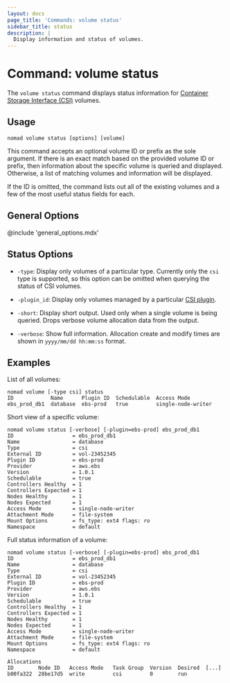 ```yaml
---
layout: docs
page_title: 'Commands: volume status'
sidebar_title: status
description: |
  Display information and status of volumes.
---
```


# Command: volume status

The `volume status` command displays status information for [Container
Storage Interface (CSI)][csi] volumes.

## Usage

```plaintext
nomad volume status [options] [volume]
```

This command accepts an optional volume ID or prefix as the sole argument. If there
is an exact match based on the provided volume ID or prefix, then information about
the specific volume is queried and displayed. Otherwise, a list of matching volumes
and information will be displayed.

If the ID is omitted, the command lists out all of the existing volumes and a few
of the most useful status fields for each.

## General Options

@include 'general_options.mdx'

## Status Options

- `-type`: Display only volumes of a particular type. Currently only
  the `csi` type is supported, so this option can be omitted when
  querying the status of CSI volumes.

- `-plugin_id`: Display only volumes managed by a particular [CSI
  plugin][csi_plugin].

- `-short`: Display short output. Used only when a single volume is
  being queried. Drops verbose volume allocation data from the
  output.

- `-verbose`: Show full information. Allocation create and modify
  times are shown in `yyyy/mm/dd hh:mm:ss` format.

## Examples

List of all volumes:

```shell-session
nomad volume [-type csi] status
ID            Name      Plugin ID  Schedulable  Access Mode
ebs_prod_db1  database  ebs-prod   true         single-node-writer
```

Short view of a specific volume:

```shell-session
nomad volume status [-verbose] [-plugin=ebs-prod] ebs_prod_db1
ID                   = ebs_prod_db1
Name                 = database
Type                 = csi
External ID          = vol-23452345
Plugin ID            = ebs-prod
Provider             = aws.ebs
Version              = 1.0.1
Schedulable          = true
Controllers Healthy  = 1
Controllers Expected = 1
Nodes Healthy        = 1
Nodes Expected       = 1
Access Mode          = single-node-writer
Attachment Mode      = file-system
Mount Options        = fs_type: ext4 flags: ro
Namespace            = default
```

Full status information of a volume:

```shell-session
nomad volume status [-verbose] [-plugin=ebs-prod] ebs_prod_db1
ID                   = ebs_prod_db1
Name                 = database
Type                 = csi
External ID          = vol-23452345
Plugin ID            = ebs-prod
Provider             = aws.ebs
Version              = 1.0.1
Schedulable          = true
Controllers Healthy  = 1
Controllers Expected = 1
Nodes Healthy        = 1
Nodes Expected       = 1
Access Mode          = single-node-writer
Attachment Mode      = file-system
Mount Options        = fs_type: ext4 flags: ro
Namespace            = default

Allocations
ID        Node ID   Access Mode   Task Group  Version  Desired  [...]
b00fa322  28be17d5  write         csi         0        run
```

[csi]: https://github.com/container-storage-interface/spec
[csi_plugin]: /docs/job-specification/csi_plugin
